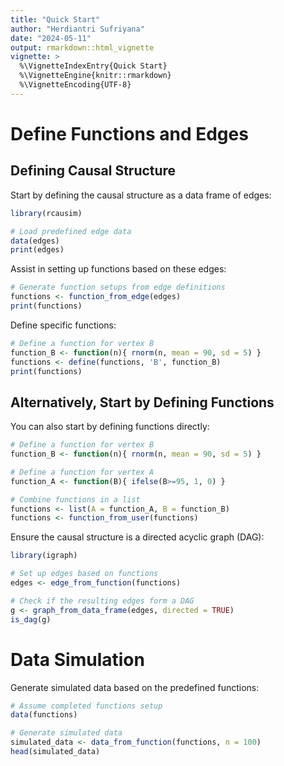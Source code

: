 ```yaml
---
title: "Quick Start"
author: "Herdiantri Sufriyana"
date: "2024-05-11"
output: rmarkdown::html_vignette
vignette: >
  %\VignetteIndexEntry{Quick Start}
  %\VignetteEngine{knitr::rmarkdown}
  %\VignetteEncoding{UTF-8}
---
```


# Define Functions and Edges

## Defining Causal Structure

Start by defining the causal structure as a data frame of edges:

```r
library(rcausim)
```

```r
# Load predefined edge data
data(edges)
print(edges)
```

Assist in setting up functions based on these edges:

```r
# Generate function setups from edge definitions
functions <- function_from_edge(edges)
print(functions)
```

Define specific functions:

```r
# Define a function for vertex B
function_B <- function(n){ rnorm(n, mean = 90, sd = 5) }
functions <- define(functions, 'B', function_B)
print(functions)
```

## Alternatively, Start by Defining Functions

You can also start by defining functions directly:

```r
# Define a function for vertex B
function_B <- function(n){ rnorm(n, mean = 90, sd = 5) }

# Define a function for vertex A
function_A <- function(B){ ifelse(B>=95, 1, 0) }

# Combine functions in a list
functions <- list(A = function_A, B = function_B)
functions <- function_from_user(functions)
```

Ensure the causal structure is a directed acyclic graph (DAG):

```r
library(igraph)
```

```r
# Set up edges based on functions
edges <- edge_from_function(functions)

# Check if the resulting edges form a DAG
g <- graph_from_data_frame(edges, directed = TRUE)
is_dag(g)
```

# Data Simulation

Generate simulated data based on the predefined functions:

```r
# Assume completed functions setup
data(functions)

# Generate simulated data
simulated_data <- data_from_function(functions, n = 100)
head(simulated_data)
```








